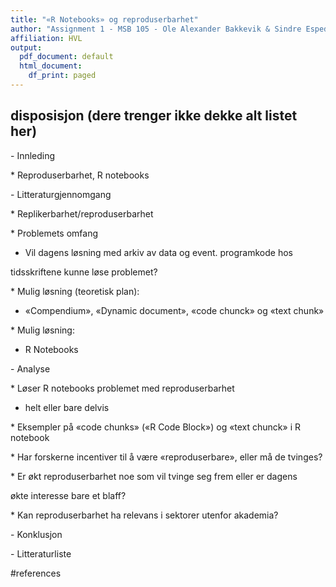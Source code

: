 ```yaml
---
title: "«R Notebooks» og reproduserbarhet"
author: "Assignment 1 - MSB 105 - Ole Alexander Bakkevik & Sindre Espedal"
affiliation: HVL
output:
  pdf_document: default
  html_document:
    df_print: paged
---
```


## disposisjon (dere trenger ikke dekke alt listet her)

\- Innleding

\* Reproduserbarhet, R notebooks

\- Litteraturgjennomgang

\* Replikerbarhet/reproduserbarhet

\* Problemets omfang

-   Vil dagens løsning med arkiv av data og event. programkode hos

tidsskriftene kunne løse problemet?

\* Mulig løsning (teoretisk plan):

-   «Compendium», «Dynamic document», «code chunck» og «text chunk»

\* Mulig løsning:

-   R Notebooks

\- Analyse

\* Løser R notebooks problemet med reproduserbarhet

-   helt eller bare delvis

\* Eksempler på «code chunks» («R Code Block») og «text chunck» i R
notebook

\* Har forskerne incentiver til å være «reproduserbare», eller må de
tvinges?

\* Er økt reproduserbarhet noe som vil tvinge seg frem eller er dagens

økte interesse bare et blaff?

\* Kan reproduserbarhet ha relevans i sektorer utenfor akademia?

\- Konklusjon

\- Litteraturliste

#references 

